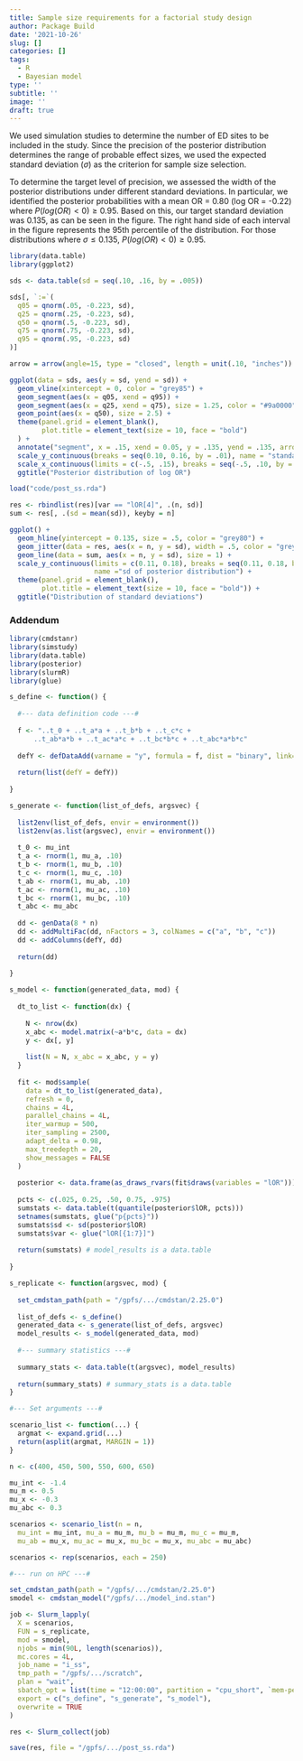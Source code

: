 ```yaml
---
title: Sample size requirements for a factorial study design
author: Package Build
date: '2021-10-26'
slug: []
categories: []
tags:
  - R
  - Bayesian model
type: ''
subtitle: ''
image: ''
draft: true
---
```


We used simulation studies to determine the number of ED sites to be included in the study. Since the precision of the posterior distribution determines the range of probable effect sizes, we used the expected standard deviation ($\sigma$) as the criterion for sample size selection. 

To determine the target level of precision, we assessed the width of the posterior distributions under different standard deviations. In particular, we identified the posterior probabilities with a mean OR = 0.80 (log OR = -0.22) where $P(log(OR) < 0) \ge 0.95$. Based on this, our target standard deviation was 0.135, as can be seen in the figure. The right hand side of each interval in the figure represents the 95th percentile of the distribution. For those distributions where $\sigma \le 0.135$,  $P(log(OR) < 0) \ge 0.95.$

```r
library(data.table)
library(ggplot2)
```

```r
sds <- data.table(sd = seq(.10, .16, by = .005))

sds[, `:=`(
  q05 = qnorm(.05, -0.223, sd),
  q25 = qnorm(.25, -0.223, sd),
  q50 = qnorm(.5, -0.223, sd),
  q75 = qnorm(.75, -0.223, sd),
  q95 = qnorm(.95, -0.223, sd)
)]

arrow = arrow(angle=15, type = "closed", length = unit(.10, "inches"))

ggplot(data = sds, aes(y = sd, yend = sd)) +
  geom_vline(xintercept = 0, color = "grey85") +
  geom_segment(aes(x = q05, xend = q95)) +
  geom_segment(aes(x = q25, xend = q75), size = 1.25, color = "#9a0000") +
  geom_point(aes(x = q50), size = 2.5) +
  theme(panel.grid = element_blank(),  
        plot.title = element_text(size = 10, face = "bold")
  ) +
  annotate("segment", x = .15, xend = 0.05, y = .135, yend = .135, arrow=arrow, color ="grey60") +
  scale_y_continuous(breaks = seq(0.10, 0.16, by = .01), name = "standard deviation") +
  scale_x_continuous(limits = c(-.5, .15), breaks = seq(-.5, .10, by = .25), name = "log odds ratio") +
  ggtitle("Posterior distribution of log OR")
```

```r
load("code/post_ss.rda")

res <- rbindlist(res)[var == "lOR[4]", .(n, sd)]
sum <- res[, .(sd = mean(sd)), keyby = n]

ggplot() +
  geom_hline(yintercept = 0.135, size = .5, color = "grey80") +
  geom_jitter(data = res, aes(x = n, y = sd), width = .5, color = "grey75", size = .4) +
  geom_line(data = sum, aes(x = n, y = sd), size = 1) +
  scale_y_continuous(limits = c(0.11, 0.18), breaks = seq(0.11, 0.18, by = 0.01), 
                     name ="sd of posterior distribution") +
  theme(panel.grid = element_blank(),  
        plot.title = element_text(size = 10, face = "bold")) +
  ggtitle("Distribution of standard deviations")
```

### Addendum

```r
library(cmdstanr)
library(simstudy)
library(data.table)
library(posterior)
library(slurmR)
library(glue)

s_define <- function() {
  
  #--- data definition code ---#
  
  f <- "..t_0 + ..t_a*a + ..t_b*b + ..t_c*c + 
      ..t_ab*a*b + ..t_ac*a*c + ..t_bc*b*c + ..t_abc*a*b*c"
  
  defY <- defDataAdd(varname = "y", formula = f, dist = "binary", link="logit")
  
  return(list(defY = defY)) 
  
}

s_generate <- function(list_of_defs, argsvec) {
  
  list2env(list_of_defs, envir = environment())
  list2env(as.list(argsvec), envir = environment())
  
  t_0 <- mu_int
  t_a <- rnorm(1, mu_a, .10)
  t_b <- rnorm(1, mu_b, .10)
  t_c <- rnorm(1, mu_c, .10)
  t_ab <- rnorm(1, mu_ab, .10)
  t_ac <- rnorm(1, mu_ac, .10)
  t_bc <- rnorm(1, mu_bc, .10)
  t_abc <- mu_abc
  
  dd <- genData(8 * n)
  dd <- addMultiFac(dd, nFactors = 3, colNames = c("a", "b", "c"))
  dd <- addColumns(defY, dd)
  
  return(dd)
  
}

s_model <- function(generated_data, mod) {
  
  dt_to_list <- function(dx) {
    
    N <- nrow(dx)                               
    x_abc <- model.matrix(~a*b*c, data = dx)
    y <- dx[, y]
    
    list(N = N, x_abc = x_abc, y = y)
  }
  
  fit <- mod$sample(
    data = dt_to_list(generated_data),
    refresh = 0,
    chains = 4L,
    parallel_chains = 4L,
    iter_warmup = 500,
    iter_sampling = 2500,
    adapt_delta = 0.98,
    max_treedepth = 20,
    show_messages = FALSE
  )
  
  posterior <- data.frame(as_draws_rvars(fit$draws(variables = "lOR")))
  
  pcts <- c(.025, 0.25, .50, 0.75, .975)
  sumstats <- data.table(t(quantile(posterior$lOR, pcts)))
  setnames(sumstats, glue("p{pcts}"))
  sumstats$sd <- sd(posterior$lOR)
  sumstats$var <- glue("lOR[{1:7}]") 
  
  return(sumstats) # model_results is a data.table
  
}

s_replicate <- function(argsvec, mod) {
  
  set_cmdstan_path(path = "/gpfs/.../cmdstan/2.25.0")
  
  list_of_defs <- s_define()
  generated_data <- s_generate(list_of_defs, argsvec)
  model_results <- s_model(generated_data, mod)
  
  #--- summary statistics ---#
  
  summary_stats <- data.table(t(argsvec), model_results)
  
  return(summary_stats) # summary_stats is a data.table
}

#--- Set arguments ---#

scenario_list <- function(...) {
  argmat <- expand.grid(...)
  return(asplit(argmat, MARGIN = 1))
}

n <- c(400, 450, 500, 550, 600, 650)

mu_int <- -1.4
mu_m <- 0.5
mu_x <- -0.3
mu_abc <- 0.3

scenarios <- scenario_list(n = n,
  mu_int = mu_int, mu_a = mu_m, mu_b = mu_m, mu_c = mu_m, 
  mu_ab = mu_x, mu_ac = mu_x, mu_bc = mu_x, mu_abc = mu_abc)

scenarios <- rep(scenarios, each = 250)

#--- run on HPC ---#

set_cmdstan_path(path = "/gpfs/.../cmdstan/2.25.0")
smodel <- cmdstan_model("/gpfs/.../model_ind.stan")

job <- Slurm_lapply(
  X = scenarios, 
  FUN = s_replicate, 
  mod = smodel,
  njobs = min(90L, length(scenarios)), 
  mc.cores = 4L,
  job_name = "i_ss",
  tmp_path = "/gpfs/.../scratch",
  plan = "wait",
  sbatch_opt = list(time = "12:00:00", partition = "cpu_short", `mem-per-cpu` = "4G"),
  export = c("s_define", "s_generate", "s_model"),
  overwrite = TRUE
)

res <- Slurm_collect(job)

save(res, file = "/gpfs/.../post_ss.rda")
```